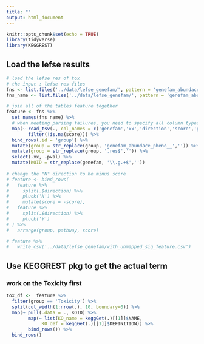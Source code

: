 ```yaml
---
title: ""
output: html_document
---
```


```r
knitr::opts_chunk$set(echo = TRUE)
library(tidyverse)
library(KEGGREST)
```

## Load the lefse results

```r
# load the lefse res of tox
# the input : lefse res files
fns <- list.files('../data/lefse_genefam/', pattern = 'genefam_abundace_pheno__[CR|Toxicity].+res$', full.names = T)
fns_name <- list.files('../data/lefse_genefam/', pattern = 'genefam_abundace_pheno__[CR|Toxicity].+res$')

# join all of the tables feature together
feature <- fns %>% 
  set_names(fns_name) %>% 
  # when meeting parsing failures, you need to specify all column types.
  map(~ read_tsv(., col_names = c('genefam','xx','direction','score','pval'),  col_types = 'ccccc') %>% 
        filter(!is.na(score))) %>% 
  bind_rows(.id = 'group') %>% 
  mutate(group = str_replace(group, 'genefam_abundace_pheno__','')) %>% 
  mutate(group = str_replace(group, '.res$','')) %>% 
  select(-xx, -pval) %>% 
  mutate(KOID = str_replace(genefam, '\\.g.+$','')) 
 
# change the "N" direction to be minus score
# feature <- bind_rows(
#   feature %>% 
#     split(.$direction) %>% 
#     pluck('N') %>% 
#     mutate(score = -score),
#   feature %>% 
#     split(.$direction) %>% 
#     pluck('Y') 
# ) %>% 
#   arrange(group, pathway, score)

# feature %>% 
#   write_csv('../data/lefse_genefam/with_unmapped_sig_feature.csv')


```

## Use KEGGREST pkg to get the actual term

### work on the Toxicity first

```r
tox_df <-  feature %>% 
  filter(group == 'Toxicity') %>% 
  split(cut_width(1:nrow(.), 10, boundary=0)) %>% 
  map(~ pull(.data = ., KOID) %>% 
        map(~ list(KO_name = keggGet(.)[[1]]$NAME,
             KO_def = keggGet(.)[[1]]$DEFINITION)) %>% 
        bind_rows()) %>% 
  bind_rows()
  
```

